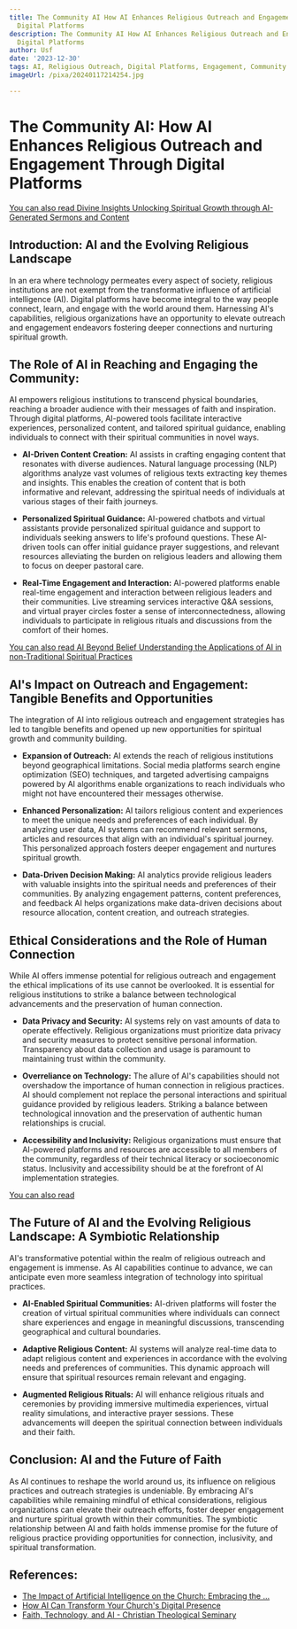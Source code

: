 ```yaml
---
title: The Community AI How AI Enhances Religious Outreach and Engagement Through
  Digital Platforms
description: The Community AI How AI Enhances Religious Outreach and Engagement Through
  Digital Platforms
author: Usf
date: '2023-12-30'
tags: AI, Religious Outreach, Digital Platforms, Engagement, Community
imageUrl: /pixa/20240117214254.jpg

---
```

# The Community AI:  How AI Enhances Religious Outreach and Engagement  Through Digital Platforms

[You can also read Divine Insights Unlocking Spiritual  Growth through AI-Generated Sermons and  Content](Divine%20Insights%20Unlocking%20Spiritual%20Growth%20through%20AI-Generated%20Sermons%20and%20Content)


## Introduction: AI and the Evolving Religious Landscape
In an era where technology permeates every aspect of society,  religious institutions are not  exempt from the transformative influence of artificial intelligence (AI). Digital platforms have become integral to the way people connect, learn, and engage with the world  around them. Harnessing AI's capabilities, religious organizations have an opportunity to elevate outreach and engagement endeavors fostering deeper connections and nurturing spiritual growth.

## The Role of  AI  in Reaching and Engaging  the Community:
AI empowers religious  institutions to transcend physical boundaries, reaching a broader audience with their messages of faith and inspiration. Through digital platforms, AI-powered tools facilitate interactive experiences, personalized content, and tailored spiritual  guidance, enabling individuals to connect  with  their spiritual communities in novel ways.

* **AI-Driven Content Creation:** AI assists in  crafting  engaging  content that resonates with diverse audiences. Natural language processing (NLP) algorithms analyze vast volumes  of religious texts extracting key themes and insights.  This enables the creation  of content that is both  informative and relevant, addressing the spiritual needs  of individuals at various stages of their faith journeys.

*  **Personalized Spiritual Guidance:** AI-powered chatbots and virtual assistants  provide personalized spiritual guidance and  support to individuals seeking answers to life's profound questions. These  AI-driven tools  can offer initial guidance prayer suggestions, and relevant  resources alleviating  the  burden  on religious leaders and allowing them to focus on deeper pastoral care.

* **Real-Time  Engagement and Interaction:** AI-powered platforms enable real-time engagement  and  interaction between religious leaders  and  their communities. Live streaming services interactive Q&A sessions, and virtual prayer circles foster a sense of interconnectedness,  allowing individuals to participate in religious rituals and discussions from the comfort of their homes.

[You can also read AI Beyond Belief Understanding the Applications of AI in non-Traditional Spiritual  Practices](AI%20Beyond%20Belief%20Understanding%20the%20Applications%20of%20AI%20in%20non-Traditional%20Spiritual%20Practices)


## AI's  Impact on Outreach and Engagement: Tangible Benefits and Opportunities
The integration of  AI into religious outreach and engagement  strategies  has led to tangible benefits and opened up new opportunities for spiritual growth and community building.

* **Expansion  of Outreach:** AI extends the reach of religious institutions beyond geographical limitations. Social media platforms search engine optimization (SEO) techniques, and targeted advertising campaigns powered by AI algorithms enable organizations to reach individuals who might not have encountered their  messages otherwise.

* **Enhanced Personalization:**  AI tailors religious content and experiences to meet the unique needs and preferences of each individual. By analyzing  user data,  AI systems can  recommend relevant sermons, articles and resources that align with  an individual's spiritual journey. This personalized  approach fosters deeper  engagement and nurtures spiritual growth.

* **Data-Driven Decision Making:** AI analytics provide religious leaders with valuable insights into the  spiritual needs and preferences of their communities. By analyzing  engagement  patterns, content preferences, and feedback  AI helps organizations make data-driven decisions about resource  allocation, content creation, and outreach strategies.

## Ethical Considerations and the Role  of Human Connection
While  AI offers immense potential for religious outreach and engagement  the ethical implications of its use cannot be overlooked. It is essential for religious institutions to strike a balance between technological advancements and the preservation of human  connection.

* **Data Privacy and Security:** AI systems rely on  vast  amounts of data to operate effectively. Religious organizations must prioritize data privacy and  security measures to protect sensitive personal information. Transparency about data collection and usage is paramount to maintaining trust  within  the community.

* **Overreliance  on Technology:** The allure of AI's capabilities  should not overshadow the importance of human connection in religious practices. AI should complement not replace the personal interactions and spiritual guidance provided by religious leaders. Striking a balance between technological innovation and the preservation of authentic human relationships is crucial.

* **Accessibility and  Inclusivity:** Religious  organizations must ensure that AI-powered platforms and  resources are accessible to all members of the community, regardless of their technical literacy or socioeconomic status. Inclusivity and accessibility should be at the forefront of AI implementation strategies.

[You can also read ]()


##  The Future of AI and the Evolving Religious Landscape: A Symbiotic Relationship
AI's transformative potential within the  realm of religious outreach and engagement is immense. As AI capabilities continue to advance, we can anticipate even more seamless integration of technology into spiritual practices.

*  **AI-Enabled Spiritual Communities:** AI-driven platforms  will foster the creation of virtual spiritual communities where individuals can connect share experiences and engage in meaningful discussions, transcending geographical and cultural boundaries.

* **Adaptive  Religious Content:** AI systems will analyze  real-time data to adapt religious content and experiences in accordance  with the evolving needs and preferences of communities. This dynamic approach  will ensure  that spiritual resources remain relevant  and  engaging.

* **Augmented  Religious Rituals:** AI will enhance religious rituals and ceremonies by providing immersive multimedia experiences, virtual reality simulations, and  interactive prayer sessions. These advancements will deepen the spiritual connection between individuals and their faith.

## Conclusion:  AI and  the Future of Faith
As AI continues to reshape the world around us, its influence on religious practices and outreach strategies is undeniable. By embracing AI's capabilities while remaining mindful of ethical considerations, religious organizations can elevate their outreach efforts, foster deeper engagement and nurture spiritual growth within their communities. The symbiotic relationship between AI and faith holds  immense promise for the future of religious practice providing opportunities  for connection, inclusivity, and spiritual transformation.

## References:
- [The Impact of Artificial Intelligence on the Church: Embracing the ...](https://www.altarlive.com/blog/the-impact-of-artificial-intelligence-on-the-church-embracing-the-opportunities)
- [How AI Can Transform Your Church's Digital Presence](https://missionalmarketing.com/how-ai-can-transform-your-churchs-digital-presence/)
- [Faith, Technology, and AI - Christian Theological Seminary](https://www.cts.edu/2023/09/05/faith-technology-and-ai/)
